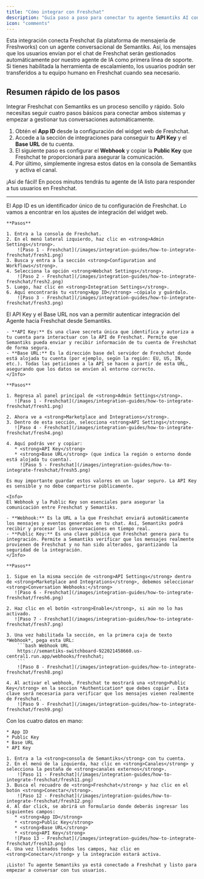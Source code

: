 ```yaml
---
title: "Cómo integrar con Freshchat"
description: "Guía paso a paso para conectar tu agente Semantiks AI con Freshchat."
icon: "comments"
---
```

<Tip>
Esta integración conecta Freshchat (la plataforma de mensajería de Freshworks) con un agente conversacional de Semantiks. Así, los mensajes que los usuarios envían por el chat de Freshchat serán gestionados automáticamente por nuestro agente de IA como primera línea de soporte. Si tienes habilitada la herramienta de escalamiento, los usuarios podrán ser transferidos a tu equipo humano en Freshchat cuando sea necesario.
</Tip>

## Resumen rápido de los pasos

Integrar Freshchat con Semantiks es un proceso sencillo y rápido. Solo necesitas seguir cuatro pasos básicos para conectar ambos sistemas y empezar a gestionar tus conversaciones automáticamente.

1. Obtén el **App ID** desde la configuración del widget web de Freshchat. 
2. Accede a la sección de integraciones para conseguir tu **API Key** y el **Base URL** de tu cuenta. 
3. El siguiente paso es configurar el **Webhook** y copiar la **Public Key** que Freshchat te proporcionará para asegurar la comunicación.
4. Por último, simplemente ingresa estos datos en la consola de Semantiks y activa el canal. 

¡Así de fácil! En pocos minutos tendrás tu agente de IA listo para responder a tus usuarios en Freshchat.

---
<Steps>
  <Step title="Obtener el App ID">

   <Info>
   El App ID es un identificador único de tu configuración de Freshchat. Lo vamos a encontrar en los ajustes de integración del widget web.
   </Info>

    **Pasos**

    1. Entra a la consola de Freshchat.  
    2. En el menú lateral izquierdo, haz clic en <strong>Admin Settings</strong>.
        ![Paso 1 - Freshchat](/images/integration-guides/how-to-integrate-freshchat/fresh1.png)
    3. Busca y entra a la sección <strong>Configuration and Workflows</strong>.  
    4. Selecciona la opción <strong>Webchat Settings</strong>.
        ![Paso 2 - Freshchat](/images/integration-guides/how-to-integrate-freshchat/fresh2.png)
    5. Luego, haz clic en <strong>Integration Settings</strong>.  
    6. Aquí encontrarás tu <strong>App ID</strong> —cópialo y guárdalo.
        ![Paso 3 - Freshchat](/images/integration-guides/how-to-integrate-freshchat/fresh3.png)
  </Step>
  <Step title="Obtener API Key y Base URL">
    <Info>
    El API Key y el Base URL nos van a permitir autenticar integración del Agente hacia Freshchat desde Semantiks.

    - **API Key:** Es una clave secreta única que identifica y autoriza a tu cuenta para interactuar con la API de Freshchat. Permite que Semantiks pueda enviar y recibir información de tu cuenta de Freshchat de forma segura.
    - **Base URL:** Es la dirección base del servidor de Freshchat donde está alojada tu cuenta (por ejemplo, según la región: EU, US, IN, etc.). Todas las peticiones a la API se hacen a partir de esta URL, asegurando que los datos se envíen al entorno correcto.
    </Info>

    **Pasos**

    1. Regresa al panel principal de <strong>Admin Settings</strong>.
       ![Paso 1 - Freshchat](/images/integration-guides/how-to-integrate-freshchat/fresh1.png)

    2. Ahora ve a <strong>Marketplace and Integrations</strong>.  
    3. Dentro de esta sección, selecciona <strong>API Settings</strong>.
       ![Paso 4 - Freshchat](/images/integration-guides/how-to-integrate-freshchat/fresh4.png)

    4. Aquí podrás ver y copiar:  
       * <strong>API Key</strong>  
       * <strong>Base URL</strong> (que indica la región o entorno donde está alojada tu cuenta).  
         ![Paso 5 - Freshchat](/images/integration-guides/how-to-integrate-freshchat/fresh5.png)

    Es muy importante guardar estos valores en un lugar seguro. La API Key es sensible y no debe compartirse públicamente.
  </Step>
  <Step title="Configurar Webhook y Obtener Public Key">
    
    <Info>
    El Webhook y la Public Key son esenciales para asegurar la comunicación entre Freshchat y Semantiks.

    - **Webhook:** Es la URL a la que Freshchat enviará automáticamente los mensajes y eventos generados en tu chat. Así, Semantiks podrá recibir y procesar las conversaciones en tiempo real.
    - **Public Key:** Es una clave pública que Freshchat genera para tu integración. Permite a Semantiks verificar que los mensajes realmente provienen de Freshchat y no han sido alterados, garantizando la seguridad de la integración.
    </Info>

    **Pasos**

    1. Sigue en la misma sección de <strong>API Settings</strong> dentro de <strong>Marketplace and Integrations</strong>, debemos seleccionar <strong>Conversation Webhooks:</strong>
       ![Paso 6 - Freshchat](/images/integration-guides/how-to-integrate-freshchat/fresh6.png)

    2. Haz clic en el botón <strong>Enable</strong>, si aún no lo has activado.
       ![Paso 7 - Freshchat](/images/integration-guides/how-to-integrate-freshchat/fresh7.png)

    3. Una vez habilitada la sección, en la primera caja de texto *Webhook*, pega esta URL:
        ```bash Webhook URL
        https://semantiks-switchboard-922021458660.us-central1.run.app/webhooks/freshchat;
        ```
        ![Paso 8 - Freshchat](/images/integration-guides/how-to-integrate-freshchat/fresh8.png)

    4. Al activar el webhook, Freshchat te mostrará una <strong>Public Key</strong> en la seccion *Authentication* que debes copiar . Esta clave será necesaria para verificar que los mensajes vienen realmente de Freshchat.
        ![Paso 9 - Freshchat](/images/integration-guides/how-to-integrate-freshchat/fresh9.png)

  </Step>
  <Step title="Finalizar integración en Semantiks">
    Con los cuatro datos en mano:

    * App ID  
    * Public Key  
    * Base URL  
    * API Key

    1. Entra a la <strong>consola de Semantiks</strong> con tu cuenta.  
    2. En el menú de la izquierda, haz clic en <strong>Canales</strong> y selecciona la pestaña de <strong>canales externos</strong>.  
        ![Paso 11 - Freshchat](/images/integration-guides/how-to-integrate-freshchat/fresh11.png)
    3. Busca el recuadro de <strong>Freshchat</strong> y haz clic en el botón <strong>Conectar</strong>. 
        ![Paso 12 - Freshchat](/images/integration-guides/how-to-integrate-freshchat/fresh12.png)
    4. Al dar click, se abrirá un formulario donde deberás ingresar los siguientes campos:  
       * <strong>App ID</strong>
       * <strong>Public Key</strong>
       * <strong>Base URL</strong>
       * <strong>API Key</strong>
       ![Paso 13 - Freshchat](/images/integration-guides/how-to-integrate-freshchat/fresh13.png)
    4. Una vez llenados todos los campos, haz clic en <strong>Conectar</strong> y la integración estará activa.

    ¡Listo! Tu agente Semantiks ya está conectado a Freshchat y listo para empezar a conversar con tus usuarios.
  </Step>
</Steps>